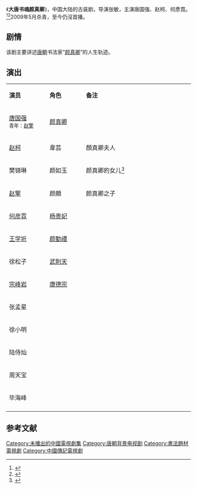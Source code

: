 {{Future tvshow}}
{{电视节目信息框
| 名称     = 大唐书魂颜真卿
| 别名     = 
| 英文名称 = <!-- {{lang|en| }}  -->
| 图片     = 
| 图说     = 
| 分类     = 古装剧
| 原创者   = 
| 导演     = 张敏
| 监制     = 
| 出品人   = 颜世谦、孟冰
| 编剧     = 
| 制作人   = 宫晓东
| 摄影     = 
| 演出     = 唐国强<br>赵柯<br>何彥霓
| 配音     =
| 旁白     = 
| 主题曲   = 
| 片尾曲   = 
| 插曲     = 
|制作年份  = 2009年5月
| 地区     = {{CHNML}}
| 语言     = 普通话
| 集数     = 
| 每集长   = 45分钟
| 制作公司 = 
| 首播地区 = 
| 电视网   = 
| 开始     = 
| 结束     = 
| 先于     = 
| 后于     = 
| 相关剧集 = 
| 官方网站 = 
}}
《'''大唐书魂颜真卿'''》，中国大陆的古装剧，导演张敏，主演唐国强、赵柯、何彥霓。<ref>{{cite web|url= http://ent.163.com/08/0315/08/472IRLI100032DGD.html|title= 《大唐书魂颜真卿》唐国强片场“偷懒”|date= 2008-03-15|accessdate= 2014-10-05|work= 网易|archive-url= https://web.archive.org/web/20141006124655/http://ent.163.com/08/0315/08/472IRLI100032DGD.html|archive-date= 2014-10-06|dead-url= yes}}</ref><ref>{{cite web |url=http://ent.sina.com.cn/v/m/2008-03-03/13561933825.shtml |title=《大唐书魂颜真卿》热拍 唐国强赵柯夫妻照曝光 |date=2008-03-03 |accessdate=2014-10-05 |work=新浪 |archive-date=2019-07-30 |archive-url=https://web.archive.org/web/20190730114009/http://ent.sina.com.cn/v/m/2008-03-03/13561933825.shtml |dead-url=no }}</ref>2009年5月杀青，至今仍沒首播。

==剧情==
该剧主要讲述[[唐朝|唐朝]]书法家“[[颜真卿|颜真卿]]”的人生轨迹。

== 演出 ==
{|class="wikitable" width="30%"
|- style="background:cornflowerblue; color:white" align=center
|style="width:6%"|'''演员'''||style="width:6%"|'''角色'''||style="width:18%"|'''备注'''
|-
| [[唐国强|唐国强]]<br><SMALL>青年：[[赵擎|赵擎]]</SMALL> || [[颜真卿|颜真卿]] || 
|- 
| [[赵柯|赵柯]] || 韋芸 || 顏真卿夫人
|- 
| 樊锦琳 || 颜如玉 || 颜真卿的女儿<ref>{{cite web|url=http://ent.sina.com.cn/v/m/2009-05-31/16552543419.shtml|title=《大唐书魂颜真卿》杀青 樊锦霖化身颜如玉|date=2009-05-31|accessdate=2014-10-05|work=新浪|archive-date=2019-07-30|archive-url=https://web.archive.org/web/20190730205936/http://ent.sina.com.cn/v/m/2009-05-31/16552543419.shtml|dead-url=no}}</ref>
|-
| [[赵擎|赵擎]] || 颜頗 || 颜真卿之子
|- 
| [[何彦霓|何彦霓]] || [[杨贵妃|杨贵妃]]  ||   
|-
| [[王学圻|王学圻]] || [[颜勤禮|颜勤禮]] || 
|-
| 徐松子 || [[武則天|武則天]] ||   
|-
| [[宗峰岩|宗峰岩]] || [[唐德宗|唐德宗]] || 
|-
| 张孟星 ||   || 
|-
| 徐小明 ||  || 
|-
| 陆侍灿 ||  || 
|-
| 周天宝 ||  || 
|-
| 毕海峰 ||  || 
|-
|}

==参考文献==
{{Reflist}}
{{待播的中國大陸古裝/民初電視劇}}
{{DEFAULTSORT:Da大}}
[[Category:未播出的中國電視劇集|Category:未播出的中國電視劇集]]
[[Category:唐朝背景电视剧|Category:唐朝背景电视剧]]
[[Category:書法題材電視劇|Category:書法題材電視劇]]
[[Category:中國傳記電視劇|Category:中國傳記電視劇]]